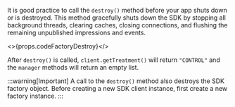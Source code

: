 It is good practice to call the `destroy()` method before your app shuts down or is destroyed. This method gracefully shuts down the SDK by stopping all background threads, clearing caches, closing connections, and flushing the remaining unpublished impressions and events.

<>{props.codeFactoryDestroy}</>

After `destroy()` is called, `client.getTreatment()` will return `"CONTROL"` and the `manager` methods will return an empty list.

:::warning[Important]
A call to the `destroy()` method also destroys the SDK factory object. Before creating a new SDK client instance, first create a new factory instance.
:::